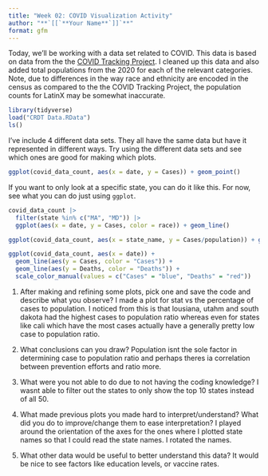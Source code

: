 ```yaml
---
title: "Week 02: COVID Visualization Activity"
author: "**`[[`**Your Name**`]]`**"
format: gfm
---
```


Today, we'll be working with a data set related to COVID.
This data is based on data from the the [COVID Tracking Project](https://covidtracking.com/).
I cleaned up this data and also added total populations from the 2020 for each of the relevant categories.
Note, due to differences in the way race and ethnicity are encoded in the census as compared to the the COVID Tracking Project, the population counts for LatinX may be somewhat inaccurate.

```r
library(tidyverse)
load("CRDT Data.RData")
ls()
```

I've include 4 different data sets.
They all have the same data but have it represented in different ways.
Try using the different data sets and see which ones are good for making which plots.


```r
ggplot(covid_data_count, aes(x = date, y = Cases)) + geom_point()
```



If you want to only look at a specific state, you can do it like this.
For now, see what you can do just using `ggplot`.

```r
covid_data_count |> 
  filter(state %in% c("MA", "MD")) |> 
  ggplot(aes(x = date, y = Cases, color = race)) + geom_line()
```
```r
ggplot(covid_data_count, aes(x = state_name, y = Cases/population)) + geom_bar(stat = "identity", fill = "pink") + theme(axis.text.x = element_text(angle = 60, hjust = 1))
```
```r
ggplot(covid_data_count, aes(x = date)) +
  geom_line(aes(y = Cases, color = "Cases")) +
  geom_line(aes(y = Deaths, color = "Deaths")) +
  scale_color_manual(values = c("Cases" = "blue", "Deaths" = "red"))
```


1. After making and refining some plots, pick one and save the code and describe what you observe?
I made a plot for stat vs the percentage of cases to population. I noticed from this is that lousiana, utahm and south dakota had the highest cases to population ratio whereas even for states like cali which have the most cases actually have a generally pretty low case to population ratio.

2. What conclusions can you draw?
Population isnt the sole factor in determining case to population ratio and perhaps theres ia correlation between prevention efforts and ratio more.

3. What were you not able to do due to not having the coding knowledge?
I wasnt able to filter out the states to only show the top 10 states instead of all 50.

4. What made previous plots you made hard to interpret/understand? What did you do to improve/change them to ease interpretation?
I played around the orientation of the axes for the ones where I plotted state names so that I could read the state names. I rotated the names.

5. What other data would be useful to better understand this data?
It would be nice to see factors like education levels, or vaccine rates.

